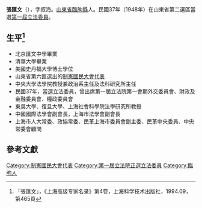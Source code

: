 {{Infobox Officeholder
|姓名=張匯文
|圖像=File:張匯文.jpg
|圖像大小=200px
|圖像說明=  
|字    = 字叔海
|號    = 
|別名    = 
|出生日期 = 1905年8月13日
|出生地點 = 
|逝世日期 = {{dda|1986|6|2|1905|8|13}}
|逝世地點 = 
|死因    = 
|墓地    = 
|籍貫    = [[山東省|山東省]][[臨朐縣|臨朐縣]]
|政黨    = 
|parents  = 父張松溪
|配偶  =董錦<ref>「張匯文董錦結婚啓事」，《中央日报》1947年10月31日</ref>
|伴侶    = 
|relatives  =  
|children  =  
|著作    = 
* 《美國外交部調查報告》
* 《英國外交部凋查報告》
* 《論外交特權和豁免》
* 《論智慧財產權的法律意義與國際保護》
|past    = 
}}
'''張匯文'''（{{bd|1905年|8月13日|1986年|6月2日}}），字叔海。[[山東省|山東省]][[臨朐縣|臨朐縣]]人。民國37年（1948年）在山東省第二選區當選[[第一屆立法委員|第一屆立法委員]]。
== 生平<ref>「張匯文」，《上海高级专家名录》第4卷，上海科学技术出版社，1994.09，第465頁</ref> ==
* 北京匯文中學畢業
* 清華大學畢業
* 美國史丹福大學博土學位
* 山東省第六區選出的[[制憲國民大會代表|制憲國民大會代表]]
* 中央大學法學院教授兼政治系主任及法科研究所主任
* 民國37年，當選立法委員，曾出席第一屆立法院第一會期外交委員會、財政及金融委員會、糧政委員會
* 東吳大學、復旦大學、上海社會科學院法學研究所教授
* 中國國際法學會副會長，上海市法學會副會長
* 上海市人大常委、政協常委、民革上海市委員會副主委、民革中央委員、中央常委會顧問
== 參考文獻 ==
{{reflist}}
{{中華民國第一屆立法委員}}
{{1949年聲明脫離國民黨政治人物名單}}
[[Category:制憲國民大會代表|Category:制憲國民大會代表]]
[[Category:第一屆立法院正選立法委員|Category:第一屆立法院正選立法委員]]
[[Category:臨朐人|Category:臨朐人]]